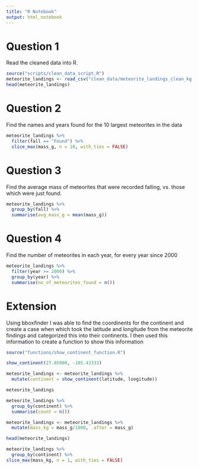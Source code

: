 ```yaml
---
title: "R Notebook"
output: html_notebook
---
```


# Question 1
Read the cleaned data into R.
```r
source("scripts/clean_data_script.R")
meteorite_landings <- read_csv("clean_data/meteorite_landings_clean_kg.csv")
head(meteorite_landings)
```

# Question 2
Find the names and years found for the 10 largest meteorites in the data
```r
meteorite_landings %>% 
  filter(fall == "Found") %>% 
  slice_max(mass_g, n = 10, with_ties = FALSE)
```

# Question 3
Find the average mass of meteorites that were recorded falling, vs. those which were just found.


```r
meteorite_landings %>% 
  group_by(fall) %>% 
  summarise(avg_mass_g = mean(mass_g))
```

# Question 4
Find the number of meteorites in each year, for every year since 2000

```r
meteorite_landings %>% 
  filter(year >= 2000) %>% 
  group_by(year) %>% 
  summarise(no_of_meteorites_found = n())
```
# Extension 
Using bboxfinder I was able to find the coordinents for the continent and create a case when which took   the latitude and longitude from the meteorite findings and categorized this into their continents. I then used this information to create a function to show this information 
```r

source("functions/show_continent_function.R")

show_continent(27.05000, -105.43333)

```

```r
meteorite_landings <- meteorite_landings %>% 
  mutate(continent = show_continent(latitude, longitude))

meteorite_landings
```

```r
meteorite_landings %>% 
  group_by(continent) %>% 
  summarise(count = n())
```

```r
meteorite_landings <- meteorite_landings %>% 
  mutate(mass_kg = mass_g/1000, .after = mass_g)

head(meteorite_landings)
```

```r
meteorite_landings %>% 
  group_by(continent) %>% 
slice_max(mass_kg, n = 1, with_ties = FALSE)
```

